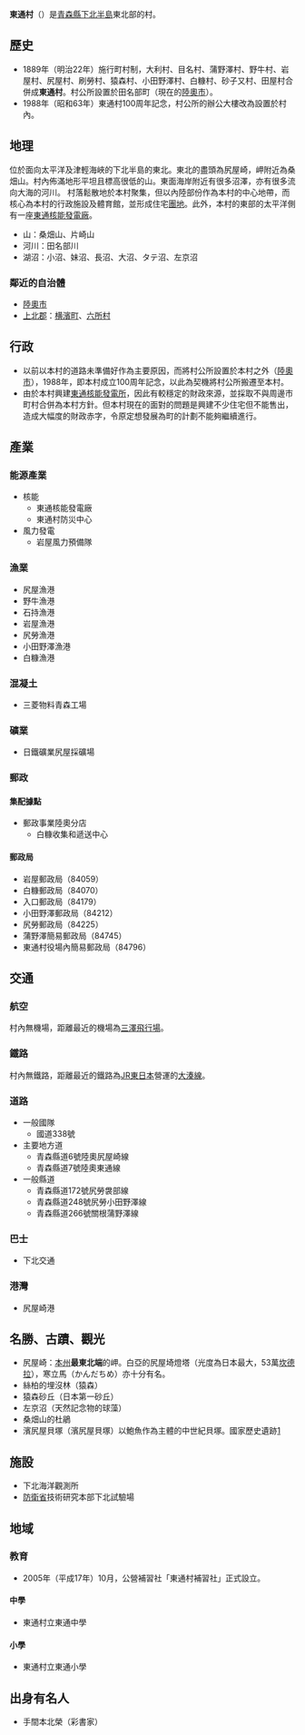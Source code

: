 {{coord|41|16|41|N|141|19|46|E|type:adm3rd_region:JP-02|display=title}}
{{日本町村|
自治體名=東通|
町村=村|
圖像=[[File:尻屋埼灯台の寒立馬_03.jpg|240px]]|
圖像說明=[[尻屋埼燈塔|尻屋埼燈塔]]與[[寒立馬|寒立馬]][[放牧|放牧]]地|
町村章=[[File:Emblem_of_Higashidōri,_Aomori.svg|100px]]|
日文原名=東通村|
平假名=ひがしどおりむら|
羅馬字拼音=Higashidōri-mura|
都道府縣=青森縣|
支廳=|
郡=下北郡|
編號=02424-4|
面積=294.39|
邊界未定=|
人口=6,885|
統計時間= 2014年12月1日|
自治體=[[陸奧市|陸奧市]]<br />[[上北郡|上北郡]][[横濱町|横濱町]]、[[六所村|六所村]]|
樹=[[日本紅豆杉|日本紅豆杉]]|
花= 野菖蒲|
鳥=[[灰背鷗|灰背鷗]]|
其他象徵物=|
其他象徵=|
郵遞區號=039-4292|
所在地=下北郡東通村大字砂子又字澤内5番地34<br>[[File:Higashidori_village_hall.jpg|250px]]|
電話號碼=175-27-2111|
外部連結=http://www.vill.higashidoori.lg.jp/|
經度=|
緯度=|
地圖=|
註記=
}}
'''東通村'''（{{jpn|j=東通村|hg=ひがしどおりむら|rm=Higashidōri mura|f=y}}）是[[青森縣|青森縣]][[下北半島|下北半島]]東北部的村。

== 歷史 ==

* 1889年（明治22年）施行町村制，大利村、目名村、蒲野澤村、野牛村、岩屋村、尻屋村、刷勞村、猿森村、小田野澤村、白糠村、砂子又村、田屋村合併成'''東通村'''。村公所設置於田名部町（現在的[[陸奧市|陸奧市]]）。
* 1988年（昭和63年）東通村100周年記念，村公所的辦公大樓改為設置於村內。

== 地理 ==
位於面向太平洋及津輕海峽的下北半島的東北。東北的盡頭為尻屋崎，岬附近為桑畑山。村內佈滿地形平坦且標高很低的山。東面海岸附近有很多沼澤，亦有很多流向大海的河川。
村落鬆散地於本村聚集，但以內陸部份作為本村的中心地帶，而核心為本村的行政施設及體育館，並形成住宅[[團地|團地]]。此外，本村的東部的太平洋側有一座[[東通核能發電廠|東通核能發電廠]]。
* 山：桑畑山、片崎山
* 河川：田名部川
* 湖沼：小沼、妹沼、長沼、大沼、タテ沼、左京沼

=== 鄰近的自治體 ===
* [[陸奧市|陸奧市]]
* [[上北郡|上北郡]]：[[横濱町|横濱町]]、[[六所村|六所村]]

== 行政 ==
* 以前以本村的道路未準備好作為主要原因，而將村公所設置於本村之外（[[陸奧市|陸奧市]]），1988年，即本村成立100周年記念，以此為契機將村公所搬遷至本村。
* 由於本村興建[[東通核電廠|東通核能發電所]]，因此有較穩定的財政來源，並採取不與周邊市町村合併為本村方針。但本村現在的面對的問題是興建不少住宅但不能售出，造成大幅度的財政赤字，令原定想發展為町的計劃不能夠繼續進行。

== 產業 ==
=== 能源產業 ===
* 核能
** 東通核能發電廠
** 東通村防災中心
* 風力發電
** 岩屋風力預備隊
=== 漁業 ===
* 尻屋漁港
* 野牛漁港
* 石持漁港
* 岩屋漁港
* 尻勞漁港
* 小田野澤漁港
* 白糠漁港
=== 混凝土 ===
* 三菱物料青森工場
=== 礦業 ===
* 日鐵礦業尻屋採礦場
=== 郵政 ===
==== 集配據點 ====
* 郵政事業陸奧分店
** 白糠收集和遞送中心
==== 郵政局 ====
* 岩屋郵政局（84059）
* 白糠郵政局（84070）
* 入口郵政局（84179）
* 小田野澤郵政局（84212）
* 尻勞郵政局（84225）
* 蒲野澤簡易郵政局（84745）
* 東通村役場內簡易郵政局（84796）

== 交通 ==
===航空===
村內無機場，距離最近的機場為[[三澤飛行場|三澤飛行場]]。

===鐵路===
村內無鐵路，距離最近的鐵路為[[JR東日本|JR東日本]]營運的[[大湊線|大湊線]]。

=== 道路 ===
* 一般國隊
** 國道338號
* 主要地方道
** 青森縣道6號陸奧尻屋崎線
** 青森縣道7號陸奧東通線
* 一般縣道
** 青森縣道172號尻勞袰部線
** 青森縣道248號尻勞小田野澤線
** 青森縣道266號關根蒲野澤線
=== 巴士 ===
* 下北交通
=== 港灣 ===
* 尻屋崎港

== 名勝、古蹟、觀光 ==
* 尻屋崎：[[本州|本州]]'''最東北端'''的岬。白亞的尻屋埼燈塔（光度為日本最大，53萬[[坎德拉|坎德拉]]），寒立馬（かんだちめ）亦十分有名。
* 絲柏的埋沒林（猿森）
* 猿森砂丘（日本第一砂丘）
* 左京沼（天然記念物的球藻）
* 桑畑山的杜鵑
* 濱尻屋貝塚（濱尻屋貝塚）以鮑魚作為主體的中世紀貝塚。國家歷史遺跡[http://www.pref.aomori.lg.jp/culture/kinen_siseki/17.html] {{Wayback|url=http://www.pref.aomori.lg.jp/culture/kinen_siseki/17.html |date=20200922091155 }}

== 施設 ==
* 下北海洋觀測所
* [[防衛省|防衛省]]技術研究本部下北試驗場

== 地域 ==
=== 教育 ===
* 2005年（平成17年）10月，公營補習社「東通村補習社」正式設立。
==== 中學 ====
* 東通村立東通中學
==== 小學 ====
* 東通村立東通小學

== 出身有名人 ==
* 手間本北榮（彩書家）

{{青森縣}}{{Authority control}}